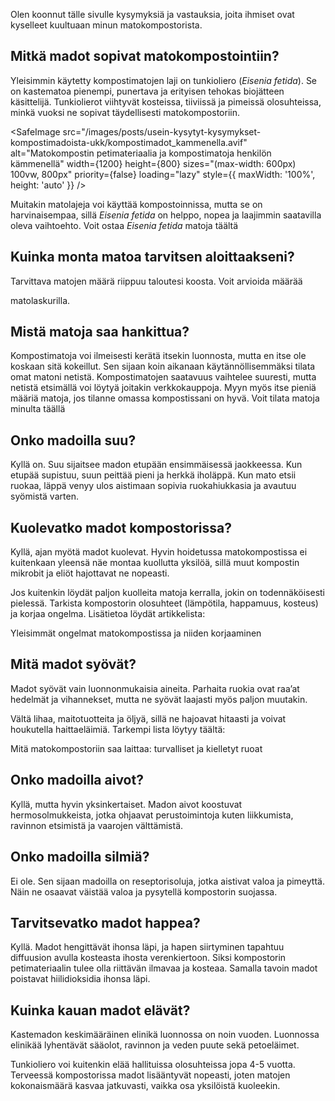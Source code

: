 Olen koonnut tälle sivulle kysymyksiä ja vastauksia, joita ihmiset ovat kyselleet kuultuaan minun matokompostorista.

## Mitkä madot sopivat matokompostointiin?

Yleisimmin käytetty kompostimatojen laji on tunkioliero (_Eisenia fetida_). Se on kastematoa pienempi, punertava ja
erityisen tehokas biojätteen käsittelijä. Tunkiolierot viihtyvät kosteissa, tiiviissä ja pimeissä olosuhteissa, minkä
vuoksi ne sopivat täydellisesti matokompostoriin.

<SafeImage
  src="/images/posts/usein-kysytyt-kysymykset-kompostimadoista-ukk/kompostimadot_kammenella.avif"
  alt="Matokompostin petimateriaalia ja kompostimatoja henkilön kämmenellä"
  width={1200}
  height={800}
  sizes="(max-width: 600px) 100vw, 800px"
  priority={false}
  loading="lazy"
  style={{ maxWidth: '100%', height: 'auto' }}
/>

Muitakin matolajeja voi käyttää kompostoinnissa, mutta se on harvinaisempaa, sillä _Eisenia fetida_ on helppo, nopea ja
laajimmin saatavilla oleva vaihtoehto. Voit ostaa _Eisenia fetida_ matoja <SafeLink href="/madot">täältä</SafeLink>

## Kuinka monta matoa tarvitsen aloittaakseni?

Tarvittava matojen määrä riippuu taloutesi koosta. Voit arvioida määrää

<SafeLink href="/matolaskuri">matolaskurilla</SafeLink>.

## Mistä matoja saa hankittua?

Kompostimatoja voi ilmeisesti kerätä itsekin luonnosta, mutta en itse ole koskaan sitä kokeillut. Sen sijaan koin
aikanaan käytännöllisemmäksi tilata omat matoni netistä. Kompostimatojen saatavuus vaihtelee suuresti, mutta netistä
etsimällä voi löytyä joitakin verkkokauppoja. Myyn myös itse pieniä määriä matoja, jos tilanne omassa kompostissani on
hyvä. Voit tilata matoja minulta <SafeLink href="/madot">täällä</SafeLink>

## Onko madoilla suu?

Kyllä on. Suu sijaitsee madon etupään ensimmäisessä jaokkeessa. Kun etupää supistuu, suun peittää pieni ja herkkä
iholäppä. Kun mato etsii ruokaa, läppä venyy ulos aistimaan sopivia ruokahiukkasia ja avautuu syömistä varten.

## Kuolevatko madot kompostorissa?

Kyllä, ajan myötä madot kuolevat. Hyvin hoidetussa matokompostissa ei kuitenkaan yleensä näe montaa kuollutta yksilöä,
sillä muut kompostin mikrobit ja eliöt hajottavat ne nopeasti.

Jos kuitenkin löydät paljon kuolleita matoja kerralla, jokin on todennäköisesti pielessä. Tarkista kompostorin
olosuhteet (lämpötila, happamuus, kosteus) ja korjaa ongelma. Lisätietoa löydät artikkelista:

<SafeLink href="/blogi/julkaisu/yleisimmat-ongelmat-matokompostissa-korjaaminen">
  Yleisimmät ongelmat matokompostissa ja niiden korjaaminen
</SafeLink>

## Mitä madot syövät?

Madot syövät vain luonnonmukaisia aineita. Parhaita ruokia ovat raa’at hedelmät ja vihannekset, mutta ne syövät laajasti
myös paljon muutakin.

Vältä lihaa, maitotuotteita ja öljyä, sillä ne hajoavat hitaasti ja voivat houkutella haittaeläimiä. Tarkempi lista
löytyy täältä:

<SafeLink href="/blogi/julkaisu/mita-saa-laittaa-matokompostoriin-turvalliset-ja-kielletyt-ruoat">
  Mitä matokompostoriin saa laittaa: turvalliset ja kielletyt ruoat
</SafeLink>

## Onko madoilla aivot?

Kyllä, mutta hyvin yksinkertaiset. Madon aivot koostuvat hermosolmukkeista, jotka ohjaavat perustoimintoja kuten
liikkumista, ravinnon etsimistä ja vaarojen välttämistä.

## Onko madoilla silmiä?

Ei ole. Sen sijaan madoilla on reseptorisoluja, jotka aistivat valoa ja pimeyttä. Näin ne osaavat väistää valoa ja
pysytellä kompostorin suojassa.

## Tarvitsevatko madot happea?

Kyllä. Madot hengittävät ihonsa läpi, ja hapen siirtyminen tapahtuu diffuusion avulla kosteasta ihosta verenkiertoon.
Siksi kompostorin petimateriaalin tulee olla riittävän ilmavaa ja kosteaa. Samalla tavoin madot poistavat hiilidioksidia
ihonsa läpi.

## Kuinka kauan madot elävät?

Kastemadon keskimääräinen elinikä luonnossa on noin vuoden. Luonnossa elinikää lyhentävät sääolot, ravinnon ja veden
puute sekä petoeläimet.

Tunkioliero voi kuitenkin elää hallituissa olosuhteissa jopa 4-5 vuotta. Terveessä kompostorissa madot lisääntyvät
nopeasti, joten matojen kokonaismäärä kasvaa jatkuvasti, vaikka osa yksilöistä kuoleekin.
